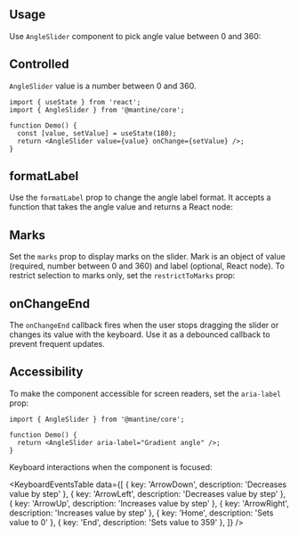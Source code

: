 

## Usage

Use `AngleSlider` component to pick angle value between 0 and 360:

<Demo data={AngleSliderDemos.usage} />

## Controlled

`AngleSlider` value is a number between 0 and 360.

```tsx
import { useState } from 'react';
import { AngleSlider } from '@mantine/core';

function Demo() {
  const [value, setValue] = useState(180);
  return <AngleSlider value={value} onChange={setValue} />;
}
```

## formatLabel

Use the `formatLabel` prop to change the angle label format.
It accepts a function that takes the angle value and returns a React node:

<Demo data={AngleSliderDemos.formatLabel} />

## Marks

Set the `marks` prop to display marks on the slider.
Mark is an object of value (required, number between 0 and 360) and label (optional, React node).
To restrict selection to marks only, set the `restrictToMarks` prop:

<Demo data={AngleSliderDemos.marks} />

## onChangeEnd

The `onChangeEnd` callback fires when the user stops dragging the slider or changes its value with the keyboard.
Use it as a debounced callback to prevent frequent updates.

<Demo data={AngleSliderDemos.onChangeEnd} />

## Accessibility

To make the component accessible for screen readers, set the `aria-label` prop:

```tsx
import { AngleSlider } from '@mantine/core';

function Demo() {
  return <AngleSlider aria-label="Gradient angle" />;
}
```

Keyboard interactions when the component is focused:

<KeyboardEventsTable
  data={[
    { key: 'ArrowDown', description: 'Decreases value by step' },
    { key: 'ArrowLeft', description: 'Decreases value by step' },
    { key: 'ArrowUp', description: 'Increases value by step' },
    { key: 'ArrowRight', description: 'Increases value by step' },
    { key: 'Home', description: 'Sets value to 0' },
    { key: 'End', description: 'Sets value to 359' },
  ]}
/>
